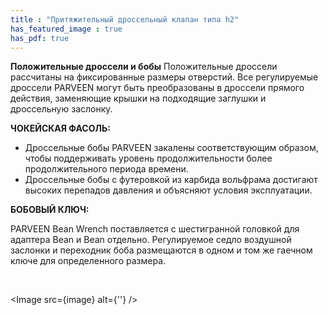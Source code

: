 ```yaml
---
title : "Притяжительный дроссельный клапан типа h2"
has_featured_image : true
has_pdf: true
---
```


**Положительные дроссели и бобы** Положительные дроссели рассчитаны на фиксированные размеры отверстий. Все регулируемые дроссели PARVEEN могут быть преобразованы в дроссели прямого действия, заменяющие крышки на подходящие заглушки и дроссельную заслонку.

**ЧОКЕЙСКАЯ ФАСОЛЬ:**

*   Дроссельные бобы PARVEEN закалены соответствующим образом, чтобы поддерживать уровень продолжительности более продолжительного периода времени.
*   Дроссельные бобы с футеровкой из карбида вольфрама достигают высоких перепадов давления и объясняют условия эксплуатации.

**БОБОВЫЙ КЛЮЧ:**

PARVEEN Bean Wrench поставляется с шестигранной головкой для адаптера Bean и Bean отдельно. Регулируемое седло воздушной заслонки и переходник боба размещаются в одном и том же гаечном ключе для определенного размера.

<br />

<Image src={image} alt={''} />